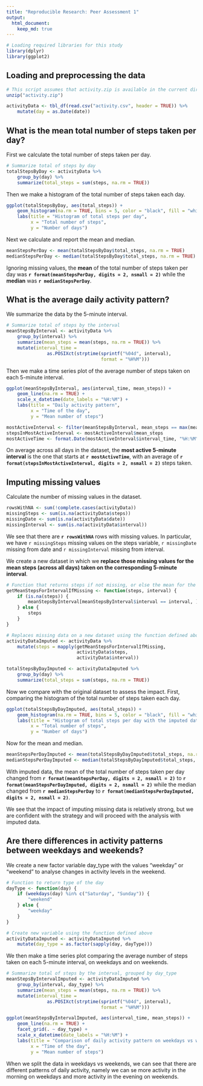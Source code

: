 ```yaml
---
title: "Reproducible Research: Peer Assessment 1"
output: 
  html_document:
    keep_md: true
---
```


```r
# Loading required libraries for this study
library(dplyr)
library(ggplot2)
```


## Loading and preprocessing the data

```r
# This script assumes that activity.zip is available in the current directory
unzip("activity.zip")

activityData <- tbl_df(read.csv("activity.csv", header = TRUE)) %>%
    mutate(day = as.Date(date))
```


## What is the mean total number of steps taken per day?

First we calculate the total number of steps taken per day.

```r
# Summarize total of steps by day
totalStepsByDay <- activityData %>%
    group_by(day) %>%
    summarize(total_steps = sum(steps, na.rm = TRUE))
```

Then we make a histogram of the total number of steps taken each day.

```r
ggplot(totalStepsByDay, aes(total_steps)) +
    geom_histogram(na.rm = TRUE, bins = 5, color = "black", fill = "white") +
    labs(title = "Histogram of total steps per day",
         x = "Total number of steps",
         y = "Number of days")
```

Next we calculate and report the mean and median.

```r
meanStepsPerDay <- mean(totalStepsByDay$total_steps, na.rm = TRUE)
medianStepsPerDay <- median(totalStepsByDay$total_steps, na.rm = TRUE)
```

Ignoring missing values, the **mean** of the total number of steps taken per day
was **`r format(meanStepsPerDay, digits = 2, nsmall = 2)`** while the **median**
was **`r medianStepsPerDay`**.


## What is the average daily activity pattern?

We summarize the data by the 5-minute interval.

```r
# Summarize total of steps by the interval
meanStepsByInterval <- activityData %>%
    group_by(interval) %>%
    summarize(mean_steps = mean(steps, na.rm = TRUE)) %>%
    mutate(interval_time =
               as.POSIXct(strptime(sprintf("%04d", interval),
                                   format = "%H%M")))
```

Then we make a time series plot of the average number of steps taken on each 5-minute interval.

```r
ggplot(meanStepsByInterval, aes(interval_time, mean_steps)) +
    geom_line(na.rm = TRUE) +
    scale_x_datetime(date_labels = "%H:%M") +
    labs(title = "Daily activity pattern",
         x = "Time of the day",
         y = "Mean number of steps")
```

```r
mostActiveInterval <- filter(meanStepsByInterval, mean_steps == max(mean_steps))
stepsInMostActiveInterval <- mostActiveInterval$mean_steps
mostActiveTime <- format.Date(mostActiveInterval$interval_time, "%H:%M")
```

On average across all days in the dataset, the **most active 5-minute interval**
is the one that starts at **`r mostActiveTime`**, with an average of
**`r format(stepsInMostActiveInterval, digits = 2, nsmall = 2)`** steps taken.


## Imputing missing values

Calculate the number of missing values in the dataset.

```r
rowsWithNA <- sum(!complete.cases(activityData))
missingSteps <- sum(is.na(activityData$steps))
missingDate <- sum(is.na(activityData$date))
missingInterval <- sum(is.na(activityData$interval))
```

We see that there are **`r rowsWithNA`** rows with missing values. In particular,
we have `r missingSteps` missing values on the steps variable, `r missingDate`
missing from date and `r missingInterval` missing from interval.

We create a new dataset in which we **replace those missing values for the mean
steps (across all days) taken on the corresponding 5-minute interval**.

```r
# Function that returns steps if not missing, or else the mean for the interval
getMeanStepsForIntervalIfMissing <- function(steps, interval) {
    if (is.na(steps)) {
        meanStepsByInterval[meanStepsByInterval$interval == interval, ]$mean_steps
    } else {
        steps
    }
}

# Replaces missing data on a new dataset using the function defined above
activityDataImputed <- activityData %>%
    mutate(steps = mapply(getMeanStepsForIntervalIfMissing,
                          activityData$steps,
                          activityData$interval))

totalStepsByDayImputed <- activityDataImputed %>%
    group_by(day) %>%
    summarize(total_steps = sum(steps, na.rm = TRUE))
```

Now we compare with the original dataset to assess the impact. First, comparing
the histogram of the total number of steps taken each day.

```r
ggplot(totalStepsByDayImputed, aes(total_steps)) +
    geom_histogram(na.rm = TRUE, bins = 5, color = "black", fill = "white") +
    labs(title = "Histogram of total steps per day with the imputed dataset",
         x = "Total number of steps",
         y = "Number of days")
```

Now for the mean and median.

```r
meanStepsPerDayImputed <- mean(totalStepsByDayImputed$total_steps, na.rm = TRUE)
medianStepsPerDayImputed <- median(totalStepsByDayImputed$total_steps, na.rm = TRUE)
```

With imputed data, the mean of the total number of steps taken per day changed
from **`r format(meanStepsPerDay, digits = 2, nsmall = 2)`** to
**`r format(meanStepsPerDayImputed, digits = 2, nsmall = 2)`** while the median
changed from **`r medianStepsPerDay`** to
**`r format(medianStepsPerDayImputed, digits = 2, nsmall = 2)`**.

We see that the impact of imputing missing data is relatively strong, but we are
confident with the strategy and will proceed with the analysis with imputed
data.

## Are there differences in activity patterns between weekdays and weekends?

We create a new factor variable day_type with the values "weekday" or "weekend"
to analyse changes in activity levels in the weekend.


```r
# Function to return type of the day
dayType <- function(day) {
    if (weekdays(day) %in% c("Saturday", "Sunday")) {
        "weekend"
    } else {
        "weekday"
    }
}

# Create new variable using the function defined above
activityDataImputed <- activityDataImputed %>%
    mutate(day_type = as.factor(sapply(day, dayType)))
```

We then make a time series plot comparing the average number of steps taken on
each 5-minute interval, on weekdays and on weekends.

```r
# Summarize total of steps by the interval, grouped by day_type
meanStepsByIntervalImputed <- activityDataImputed %>%
    group_by(interval, day_type) %>%
    summarize(mean_steps = mean(steps, na.rm = TRUE)) %>%
    mutate(interval_time =
               as.POSIXct(strptime(sprintf("%04d", interval),
                                   format = "%H%M")))

ggplot(meanStepsByIntervalImputed, aes(interval_time, mean_steps)) +
    geom_line(na.rm = TRUE) +
    facet_grid(. ~ day_type) +
    scale_x_datetime(date_labels = "%H:%M") +
    labs(title = "Comparison of daily activity pattern on weekdays vs weekends",
         x = "Time of the day",
         y = "Mean number of steps")
```

When we split the data in weekdays vs weekends, we can see that there are
different patterns of daily activity, namely we can se more activity in the
morning on weekdays and more activity in the evening on weekends.